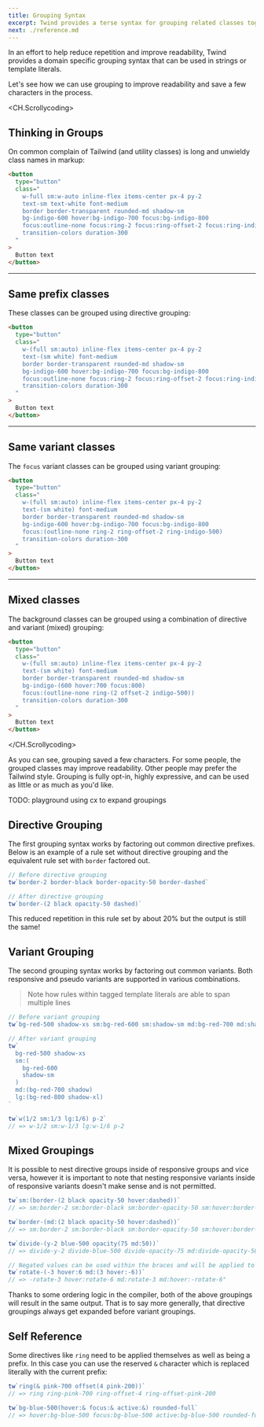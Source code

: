 ```yaml
---
title: Grouping Syntax
excerpt: Twind provides a terse syntax for grouping related classes together in an intuitive way.
next: ./reference.md
---
```


In an effort to help reduce repetition and improve readability, Twind provides a domain specific grouping syntax that can be used in strings or template literals.

Let's see how we can use grouping to improve readability and save a few characters in the process.

<CH.Scrollycoding>

## Thinking in Groups

On common complain of Tailwind (and utility classes) is long and unwieldy class names in markup:

```html index.html
<button
  type="button"
  class="
    w-full sm:w-auto inline-flex items-center px-4 py-2
    text-sm text-white font-medium
    border border-transparent rounded-md shadow-sm
    bg-indigo-600 hover:bg-indigo-700 focus:bg-indigo-800
    focus:outline-none focus:ring-2 focus:ring-offset-2 focus:ring-indigo-500
    transition-colors duration-300
  "
>
  Button text
</button>
```

---

## Same prefix classes

These classes can be grouped using directive grouping:

```html index.html
<button
  type="button"
  class="
    w-(full sm:auto) inline-flex items-center px-4 py-2
    text-(sm white) font-medium
    border border-transparent rounded-md shadow-sm
    bg-indigo-600 hover:bg-indigo-700 focus:bg-indigo-800
    focus:outline-none focus:ring-2 focus:ring-offset-2 focus:ring-indigo-500
    transition-colors duration-300
  "
>
  Button text
</button>
```

---

## Same variant classes

The `focus` variant classes can be grouped using variant grouping:

```html index.html
<button
  type="button"
  class="
    w-(full sm:auto) inline-flex items-center px-4 py-2
    text-(sm white) font-medium
    border border-transparent rounded-md shadow-sm
    bg-indigo-600 hover:bg-indigo-700 focus:bg-indigo-800
    focus:(outline-none ring-2 ring-offset-2 ring-indigo-500)
    transition-colors duration-300
  "
>
  Button text
</button>
```

---

## Mixed classes

The background classes can be grouped using a combination of directive and variant (mixed) grouping:

```html index.html
<button
  type="button"
  class="
    w-(full sm:auto) inline-flex items-center px-4 py-2
    text-(sm white) font-medium
    border border-transparent rounded-md shadow-sm
    bg-indigo-(600 hover:700 focus:800)
    focus:(outline-none ring-(2 offset-2 indigo-500))
    transition-colors duration-300
  "
>
  Button text
</button>
```

</CH.Scrollycoding>

As you can see, grouping saved a few characters. For some people, the grouped classes may improve readability. Other people may prefer the Tailwind style. Grouping is fully opt-in, highly expressive, and can be used as little or as much as you'd like.

TODO: playground using cx to expand groupings

## Directive Grouping

The first grouping syntax works by factoring out common directive prefixes. Below is an example of a rule set without directive grouping and the equivalent rule set with `border` factored out.

```js
// Before directive grouping
tw`border-2 border-black border-opacity-50 border-dashed`

// After directive grouping
tw`border-(2 black opacity-50 dashed)`
```

This reduced repetition in this rule set by about 20% but the output is still the same!

## Variant Grouping

The second grouping syntax works by factoring out common variants. Both responsive and pseudo variants are supported in various combinations.

> Note how rules within tagged template literals are able to span multiple lines

```js
// Before variant grouping
tw`bg-red-500 shadow-xs sm:bg-red-600 sm:shadow-sm md:bg-red-700 md:shadow lg:bg-red-800 lg:shadow-xl`

// After variant grouping
tw`
  bg-red-500 shadow-xs
  sm:(
    bg-red-600
    shadow-sm
  )
  md:(bg-red-700 shadow)
  lg:(bg-red-800 shadow-xl)
`

tw`w(1/2 sm:1/3 lg:1/6) p-2`
// => w-1/2 sm:w-1/3 lg:w-1/6 p-2
```

## Mixed Groupings

It is possible to nest directive groups inside of responsive groups and vice versa, however it is important to note that nesting responsive variants inside of responsive variants doesn't make sense and is not permitted.

```js
tw`sm:(border-(2 black opacity-50 hover:dashed))`
// => sm:border-2 sm:border-black sm:border-opacity-50 sm:hover:border-dashed

tw`border-(md:(2 black opacity-50 hover:dashed))`
// => sm:border-2 sm:border-black sm:border-opacity-50 sm:hover:border-dashed

tw`divide-(y-2 blue-500 opacity(75 md:50))`
// => divide-y-2 divide-blue-500 divide-opacity-75 md:divide-opacity-50

// Negated values can be used within the braces and will be applied to the directive:
tw`rotate-(-3 hover:6 md:(3 hover:-6))`
// => -rotate-3 hover:rotate-6 md:rotate-3 md:hover:-rotate-6"
```

Thanks to some ordering logic in the compiler, both of the above groupings will result in the same output. That is to say more generally, that directive groupings always get expanded before variant groupings.

## Self Reference

Some directives like `ring` need to be applied themselves as well as being a prefix. In this case you can use the reserved `&` character which is replaced literally with the current prefix:

```js
tw`ring(& pink-700 offset(4 pink-200))`
// => ring ring-pink-700 ring-offset-4 ring-offset-pink-200

tw`bg-blue-500(hover:& focus:& active:&) rounded-full`
// => hover:bg-blue-500 focus:bg-blue-500 active:bg-blue-500 rounded-full
```
